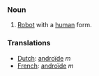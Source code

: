 ===Noun===

#[[Robot]] with a [[human]] form.

===Translations===
*[[Dutch]]: [[androïde]] ''m''
*[[French]]: [[androïde]] ''m''